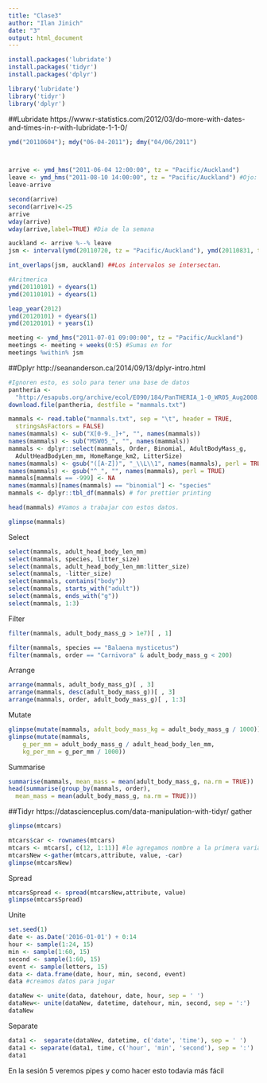 ---
title: "Clase3"
author: "Ilan Jinich"
date: "3"
output: html_document
---

```{r,eval=FALSE}
install.packages('lubridate')
install.packages('tidyr')
install.packages('dplyr')
```

```{r,warning=FALSE,message=FALSE}
library('lubridate')
library('tidyr')
library('dplyr')
```


##Lubridate
https://www.r-statistics.com/2012/03/do-more-with-dates-and-times-in-r-with-lubridate-1-1-0/
```{r}
ymd("20110604"); mdy("06-04-2011"); dmy("04/06/2011")



arrive <- ymd_hms("2011-06-04 12:00:00", tz = "Pacific/Auckland")
leave <- ymd_hms("2011-08-10 14:00:00", tz = "Pacific/Auckland") #Ojo: time zone
leave-arrive 

second(arrive)
second(arrive)<-25
arrive
wday(arrive)
wday(arrive,label=TRUE) #Dia de la semana

auckland <- arrive %--% leave
jsm <- interval(ymd(20110720, tz = "Pacific/Auckland"), ymd(20110831, tz = "Pacific/Auckland"))

int_overlaps(jsm, auckland) ##Los intervalos se intersectan. 

#Aritmerica
ymd(20110101) + dyears(1)
ymd(20110101) + dyears(1)

leap_year(2012)
ymd(20120101) + dyears(1)
ymd(20120101) + years(1)

meeting <- ymd_hms("2011-07-01 09:00:00", tz = "Pacific/Auckland")
meetings <- meeting + weeks(0:5) #Sumas en for
meetings %within% jsm

```
##Dplyr
http://seananderson.ca/2014/09/13/dplyr-intro.html
```{r,cache=TRUE}
#Ignoren esto, es solo para tener una base de datos
pantheria <-
  "http://esapubs.org/archive/ecol/E090/184/PanTHERIA_1-0_WR05_Aug2008.txt"
download.file(pantheria, destfile = "mammals.txt")

mammals <- read.table("mammals.txt", sep = "\t", header = TRUE, 
  stringsAsFactors = FALSE)
names(mammals) <- sub("X[0-9._]+", "", names(mammals))
names(mammals) <- sub("MSW05_", "", names(mammals))
mammals <- dplyr::select(mammals, Order, Binomial, AdultBodyMass_g, 
  AdultHeadBodyLen_mm, HomeRange_km2, LitterSize)
names(mammals) <- gsub("([A-Z])", "_\\L\\1", names(mammals), perl = TRUE)
names(mammals) <- gsub("^_", "", names(mammals), perl = TRUE)
mammals[mammals == -999] <- NA
names(mammals)[names(mammals) == "binomial"] <- "species"
mammals <- dplyr::tbl_df(mammals) # for prettier printing
```

```{r}
head(mammals) #Vamos a trabajar con estos datos.

glimpse(mammals)

```

Select
```{r}
select(mammals, adult_head_body_len_mm)
select(mammals, species, litter_size)
select(mammals, adult_head_body_len_mm:litter_size)
select(mammals, -litter_size)
select(mammals, contains("body"))
select(mammals, starts_with("adult"))
select(mammals, ends_with("g"))
select(mammals, 1:3)

```

Filter

```{r}
filter(mammals, adult_body_mass_g > 1e7)[ , 1]

filter(mammals, species == "Balaena mysticetus")
filter(mammals, order == "Carnivora" & adult_body_mass_g < 200)

```
Arrange
```{r}
arrange(mammals, adult_body_mass_g)[ , 3]
arrange(mammals, desc(adult_body_mass_g))[ , 3]
arrange(mammals, order, adult_body_mass_g)[ , 1:3]

```
Mutate
```{r}
glimpse(mutate(mammals, adult_body_mass_kg = adult_body_mass_g / 1000))
glimpse(mutate(mammals, 
    g_per_mm = adult_body_mass_g / adult_head_body_len_mm,
    kg_per_mm = g_per_mm / 1000))
```
Summarise
```{r}
summarise(mammals, mean_mass = mean(adult_body_mass_g, na.rm = TRUE))
head(summarise(group_by(mammals, order),
  mean_mass = mean(adult_body_mass_g, na.rm = TRUE)))
```
##Tidyr
https://datascienceplus.com/data-manipulation-with-tidyr/
gather
```{r}
glimpse(mtcars)

mtcars$car <- rownames(mtcars)
mtcars <- mtcars[, c(12, 1:11)] #le agregamos nombre a la primera variable
mtcarsNew <-gather(mtcars,attribute, value, -car)
glimpse(mtcarsNew)
```
Spread
```{r}
mtcarsSpread <- spread(mtcarsNew,attribute, value)
glimpse(mtcarsSpread)
```
Unite
```{r}
set.seed(1)
date <- as.Date('2016-01-01') + 0:14
hour <- sample(1:24, 15)
min <- sample(1:60, 15)
second <- sample(1:60, 15)
event <- sample(letters, 15)
data <- data.frame(date, hour, min, second, event)
data #creamos datos para jugar

dataNew <- unite(data, datehour, date, hour, sep = ' ') 
dataNew<- unite(dataNew, datetime, datehour, min, second, sep = ':')
dataNew

```
Separate
```{r}
data1 <-  separate(dataNew, datetime, c('date', 'time'), sep = ' ') 
data1 <- separate(data1, time, c('hour', 'min', 'second'), sep = ':')
data1
```


En la sesión 5 veremos pipes y como hacer esto todavia más fácil 


